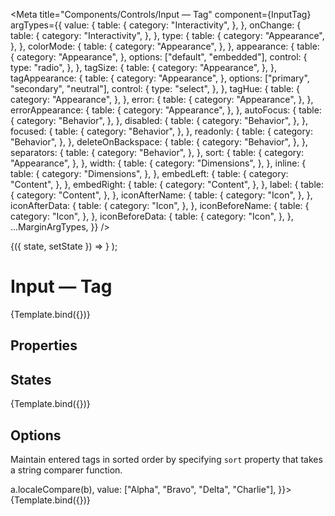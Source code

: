 
<Meta
  title="Components/Controls/Input — Tag"
  component={InputTag}
  argTypes={{
    value: {
      table: {
        category: "Interactivity",
      },
    },
    onChange: {
      table: {
        category: "Interactivity",
      },
    },
    type: {
      table: {
        category: "Appearance",
      },
    },
    colorMode: {
      table: {
        category: "Appearance",
      },
    },
    appearance: {
      table: {
        category: "Appearance",
      },
      options: ["default", "embedded"],
      control: {
        type: "radio",
      },
    },
    tagSize: {
      table: {
        category: "Appearance",
      },
    },
    tagAppearance: {
      table: {
        category: "Appearance",
      },
      options: ["primary", "secondary", "neutral"],
      control: {
        type: "select",
      },
    },
    tagHue: {
      table: {
        category: "Appearance",
      },
    },
    error: {
      table: {
        category: "Appearance",
      },
    },
    errorAppearance: {
      table: {
        category: "Appearance",
      },
    },
    autoFocus: {
      table: {
        category: "Behavior",
      },
    },
    disabled: {
      table: {
        category: "Behavior",
      },
    },
    focused: {
      table: {
        category: "Behavior",
      },
    },
    readonly: {
      table: {
        category: "Behavior",
      },
    },
    deleteOnBackspace: {
      table: {
        category: "Behavior",
      },
    },
    separators: {
      table: {
        category: "Behavior",
      },
    },
    sort: {
      table: {
        category: "Appearance",
      },
    },
    width: {
      table: {
        category: "Dimensions",
      },
    },
    inline: {
      table: {
        category: "Dimensions",
      },
    },
    embedLeft: {
      table: {
        category: "Content",
      },
    },
    embedRight: {
      table: {
        category: "Content",
      },
    },
    label: {
      table: {
        category: "Content",
      },
    },
    iconAfterName: {
      table: {
        category: "Icon",
      },
    },
    iconAfterData: {
      table: {
        category: "Icon",
      },
    },
    iconBeforeName: {
      table: {
        category: "Icon",
      },
    },
    iconBeforeData: {
      table: {
        category: "Icon",
      },
    },
    ...MarginArgTypes,
  }}
/>

  <StateManager initialValue={args.value}>
    {({ state, setState }) => <InputTag {...args} value={state} onChange={setState} />}
  </StateManager>
);

# Input — Tag

<Description of={InputTag} />

<Canvas withSource="none">
  <Story name="Basic" args={{ value: ["Alpha", "Bravo"] }}>
    {Template.bind({})}
  </Story>
</Canvas>

## Properties

<ArgsTable story="Basic" />

## States

<Canvas withSource="none">
  <Story
    name="Disabled"
    args={{
      disabled: true,
      value: ["Alpha", "Bravo"],
    }}>
    {Template.bind({})}
  </Story>
</Canvas>

## Options

Maintain entered tags in sorted order by specifying `sort` property that takes a string comparer function.

<Canvas withSource="none">
  <Story
    name="Sorted"
    args={{
      sort: (a, b) => a.localeCompare(b),
      value: ["Alpha", "Bravo", "Delta", "Charlie"],
    }}>
    {Template.bind({})}
  </Story>
</Canvas>
